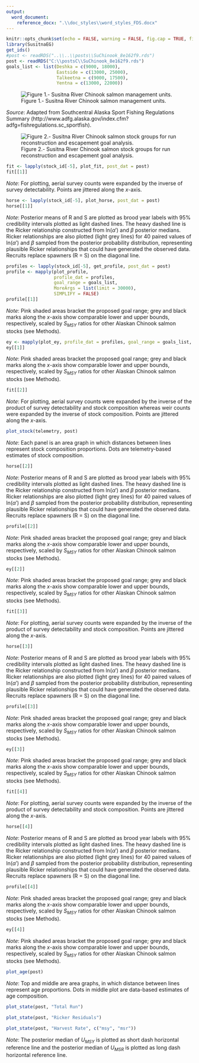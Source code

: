 ```yaml
---
output: 
  word_document:
    reference_docx: ".\\doc_styles\\word_styles_FDS.docx"
---
```


```r
knitr::opts_chunk$set(echo = FALSE, warning = FALSE, fig.cap = TRUE, fig.align = 'center')
library(SusitnaEG)
get_ids()
#post <- readRDS("..\\..\\posts\\SuChinook_8e162f9.rds")
post <- readRDS("C:\\postsC\\SuChinook_8e162f9.rds")
goals_list <- list(Deshka = c(9000, 18000),
                   Eastside = c(13000, 25000),
                   Talkeetna = c(9000, 17500),
                   Yentna = c(13000, 22000))
```

![Figure 1.- Susitna River Chinook salmon management units.](management_units.png)
  
*Source*: Adapted from Southcentral Alaska Sport Fishing Regulations Summary (http://www.adfg.alaska.gov/index.cfm?adfg=fishregulations.sc_sportfish).
  
![Figure 2.- Susitna River Chinook salmon stock groups for run reconstruction and escapement goal analysis. ](stock_groups.png)
  
```r
fit <- lapply(stock_id[-5], plot_fit, post_dat = post)
fit[[1]]
```
  
*Note*: For plotting, aerial survey counts were expanded by the inverse of survey detectability. Points are jittered along the *x*-axis.

```r
horse <- lapply(stock_id[-5], plot_horse, post_dat = post)
horse[[1]]
```
  
*Note*: Posterior means of R and S are plotted as brood year labels with 95% credibility intervals plotted as light dashed lines. The heavy dashed line is the Ricker relationship constructed from ln($\alpha\prime$) and $\beta$ posterior medians. Ricker relationships are also plotted (light grey lines) for 40 paired values of ln($\alpha\prime$) and $\beta$ sampled from the posterior probability distribution, representing plausible Ricker relationships that could have generated the observed data. Recruits replace spawners (R = S) on the diagonal line.

```r
profiles <- lapply(stock_id[-5], get_profile, post_dat = post)
profile <- mapply(plot_profile, 
                  profile_dat = profiles, 
                  goal_range = goals_list, 
                  MoreArgs = list(limit = 30000), 
                  SIMPLIFY = FALSE)
profile[[1]]
```
  
*Note*: Pink shaded areas bracket the proposed goal range; grey and black marks along the *x*-axis show comparable lower and upper bounds, respectively, scaled by $S_{MSY}$ ratios for other Alaskan Chinook salmon stocks (see Methods).

```r
ey <- mapply(plot_ey, profile_dat = profiles, goal_range = goals_list, SIMPLIFY = FALSE)
ey[[1]]
```
  
*Note*: Pink shaded areas bracket the proposed goal range; grey and black marks along the *x*-axis show comparable lower and upper bounds, respectively, scaled by $S_{MSY}$ ratios for other Alaskan Chinook salmon stocks (see Methods).

```r
fit[[2]]
```
  
*Note*: For plotting, aerial survey counts were expanded by the inverse of the product of survey detectability and stock composition whereas weir counts were expanded by the inverse of stock composition. Points are jittered along the *x*-axis.

```r
plot_stock(telemetry, post)
```
  
*Note*: Each panel is an area graph in which distances between lines represent stock composition proportions. Dots are telemetry-based estimates of stock composition.

```r
horse[[2]]
```
  
*Note*: Posterior means of R and S are plotted as brood year labels with 95% credibility intervals plotted as light dashed lines. The heavy dashed line is the Ricker relationship constructed from ln($\alpha\prime$) and $\beta$ posterior medians. Ricker relationships are also plotted (light grey lines) for 40 paired values of ln($\alpha\prime$) and $\beta$ sampled from the posterior probability distribution, representing plausible Ricker relationships that could have generated the observed data. Recruits replace spawners (R = S) on the diagonal line.

```r
profile[[2]]
```
  
*Note*: Pink shaded areas bracket the proposed goal range; grey and black marks along the *x*-axis show comparable lower and upper bounds, respectively, scaled by $S_{MSY}$ ratios for other Alaskan Chinook salmon stocks (see Methods).

```r
ey[[2]]
```
  
*Note*: Pink shaded areas bracket the proposed goal range; grey and black marks along the *x*-axis show comparable lower and upper bounds, respectively, scaled by $S_{MSY}$ ratios for other Alaskan Chinook salmon stocks (see Methods).

```r
fit[[3]]
```
  
*Note*: For plotting, aerial survey counts were expanded by the inverse of the product of survey detectability and stock composition. Points are jittered along the *x*-axis.

```r
horse[[3]]
```
  
*Note*: Posterior means of R and S are plotted as brood year labels with 95% credibility intervals plotted as light dashed lines. The heavy dashed line is the Ricker relationship constructed from ln($\alpha\prime$) and $\beta$ posterior medians. Ricker relationships are also plotted (light grey lines) for 40 paired values of ln($\alpha\prime$) and $\beta$ sampled from the posterior probability distribution, representing plausible Ricker relationships that could have generated the observed data. Recruits replace spawners (R = S) on the diagonal line.

```r
profile[[3]]
```
  
*Note*: Pink shaded areas bracket the proposed goal range; grey and black marks along the *x*-axis show comparable lower and upper bounds, respectively, scaled by $S_{MSY}$ ratios for other Alaskan Chinook salmon stocks (see Methods).

```r
ey[[3]]
``` 
  
*Note*: Pink shaded areas bracket the proposed goal range; grey and black marks along the *x*-axis show comparable lower and upper bounds, respectively, scaled by $S_{MSY}$ ratios for other Alaskan Chinook salmon stocks (see Methods).

```r
fit[[4]]
```
  
*Note*: For plotting, aerial survey counts were expanded by the inverse of the product of survey detectability and stock composition. Points are jittered along the *x*-axis.

```r
horse[[4]]
```
  
*Note*: Posterior means of R and S are plotted as brood year labels with 95% credibility intervals plotted as light dashed lines. The heavy dashed line is the Ricker relationship constructed from ln($\alpha\prime$) and $\beta$ posterior medians. Ricker relationships are also plotted (light grey lines) for 40 paired values of ln($\alpha\prime$) and $\beta$ sampled from the posterior probability distribution, representing plausible Ricker relationships that could have generated the observed data. Recruits replace spawners (R = S) on the diagonal line.

```r
profile[[4]]
```
  
*Note*: Pink shaded areas bracket the proposed goal range; grey and black marks along the *x*-axis show comparable lower and upper bounds, respectively, scaled by $S_{MSY}$ ratios for other Alaskan Chinook salmon stocks (see Methods).

```r
ey[[4]]
```
  
*Note*: Pink shaded areas bracket the proposed goal range; grey and black marks along the *x*-axis show comparable lower and upper bounds, respectively, scaled by $S_{MSY}$ ratios for other Alaskan Chinook salmon stocks (see Methods).

```r
plot_age(post)
```
  
*Note*: Top and middle are area graphs, in which distance between lines represent age proportions. Dots in middle plot are data-based estimates of age composition.
  
```r
plot_state(post, "Total Run")
```
  
```r
plot_state(post, "Ricker Residuals")
```
  
```r
plot_state(post, "Harvest Rate", c("msy", "msr"))
```
  
*Note*: The posterior median of $U_{MSY}$ is plotted as short dash horizontal reference line and the posterior median of $U_{MSR}$ is plotted as long dash horizontal reference line.